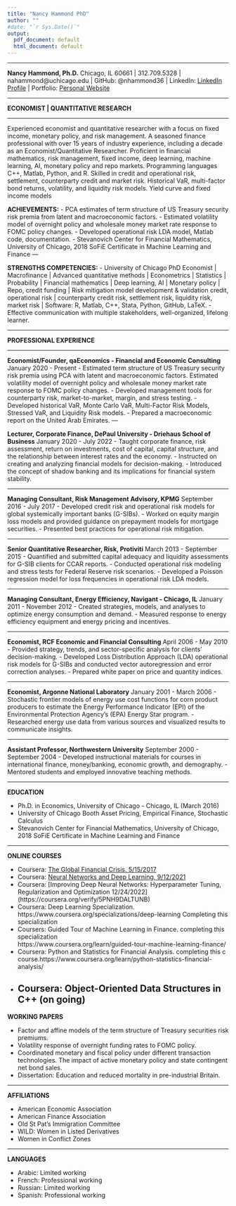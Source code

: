 ---
title: "Nancy Hammond PhD"
author: ""
#date: "`r Sys.Date()`"
output:
  pdf_document: default
  html_document: default
---



---

**Nancy Hammond, Ph.D.**
Chicago, IL 60661 | 312.709.5328 | nahammond@uchicago.edu | GitHub: @nhammond36 | LinkedIn: [LinkedIn Profile](https://www.linkedin.com/in/nahammondphd) | Portfolio: [Personal Website](https://sites.google.com/site/nahammond/home/)

---

**ECONOMIST | QUANTITATIVE RESEARCH**

---

Experienced economist and quantitative researcher with a focus on fixed income, monetary policy, and risk management. A seasoned finance professional with over 15 years of industry experience, including a decade as an Economist/Quantitative Researcher. Proficient in financial mathematics, risk management, fixed income,  deep learning,  machine learning, AI, monetary policy and repo markets.  Programming languages C++, Matlab, Python, and R. Skilled in credit and operational risk, settlement, counterparty credit and market risk. Historical VaR, multi-factor bond returns, volatility, and liquidity risk models. Yield curve and fixed income models 

**ACHIEVEMENTS:**
- PCA estimates of term structure of US Treasury security risk premia from latent and macroeconomic factors.
- Estimated volatility model of overnight policy and wholesale money market rate response to FOMC policy changes.
- Developed operational risk LDA model, Matlab code, documentation.
- Stevanovich Center for Financial Mathematics, University of Chicago, 2018 SoFiE Certificate in Machine Learning and Finance
---

**STRENGTHS COMPETENCIES:**
- University of Chicago PhD Economist | Macrofinance | Advanced quantitative methods | Econometrics | Statistics | Probability | Financial mathematics | Deep learning, AI | Monetary policy | Repo, credit funding | Risk mitigation model development & validation credit, operational risk | counterparty credit risk, settlement risk, liquidity risk, market risk | Software: R, Matlab, C++, Stata, Python, GitHub, LaTeX.
- Effective communication with multiple stakeholders, well-organized, lifelong learner.

---

**PROFESSIONAL EXPERIENCE**

---

**Economist/Founder, qaEconomics - Financial and Economic Consulting**
January 2020 - Present
- Estimated term structure of US Treasury security risk premia using PCA with latent and macroeconomic factors.
Estimated volatility model of overnight policy and wholesale money market rate response to FOMC policy changes.
- Developed management tools for counterparty risk, market-to-market, margin, and stress testing.
- Developed historical VaR, Monte Carlo VaR, Multi-Factor Risk Models, Stressed VaR, and Liquidity Risk models.
- Prepared a macroeconomic report on the United Arab Emirates.
---

**Lecturer, Corporate Finance, DePaul University - Driehaus School of Business**
January 2020 - July 2022
- Taught corporate finance, risk assessment, return on investments, cost of capital, capital structure, and the relationship between interest rates and the economy.
- Instructed on creating and analyzing financial models for decision-making.
- Introduced the concept of shadow banking and its implications for financial system stability.

---

**Managing Consultant, Risk Management Advisory, KPMG**
September 2016 - July 2017
- Developed credit risk and operational risk models for global systemically important banks (G-SIBs).
- Worked on equity margin loss models and provided guidance on prepayment models for mortgage securities.
- Presented best practices for operational risk mitigation.

---

**Senior Quantitative Researcher, Risk, Protiviti**
March 2013 - September 2015
- Quantified and submitted capital adequacy and liquidity assessments for G-SIB clients for CCAR reports.
- Conducted operational risk modeling and stress tests for Federal Reserve risk scenarios.
- Developed a Poisson regression model for loss frequencies in operational risk LDA models.

---

**Managing Consultant, Energy Efficiency, Navigant - Chicago, IL**
January 2011 - November 2012
- Created strategies, models, and analyses to optimize energy consumption and demand.
- Measured response to energy efficiency equipment and energy pricing and incentives.

---

**Economist, RCF Economic and Financial Consulting**
April 2006 - May 2010
- Provided strategy, trends, and sector-specific analysis for clients’ decision-making.
- Developed Loss Distribution Approach (LDA) operational risk models for G-SIBs and conducted vector autoregression and error correction analyses.
- Prepared white paper on price and quantity indices.

---

**Economist, Argonne National Laboratory**
January 2001 - March 2006
- Stochastic frontier models of energy use cost functions for corn product producers to estimate the  Energy Performance Indicator (EPI) of the Environmental Protection Agency’s (EPA) Energy Star program.
- Researched energy use data from various sources and visualized results to communicate insights.

---

**Assistant Professor, Northwestern University**
September 2000 - September 2004
- Developed instructional materials for courses in international finance, money/banking, economic growth, and demography.
- Mentored students and employed innovative teaching methods.

---

**EDUCATION**

- Ph.D. in Economics, University of Chicago - Chicago, IL (March 2016)
- University of Chicago Booth Asset Pricing, Empirical Finance, Stochastic Calculus
- Stevanovich Center for Financial Mathematics, University of Chicago, 2018 SoFiE Certificate in Machine Learning and Finance

---

**ONLINE COURSES**

- Coursera: [The Global Financial Crisis, 5/15/2017](https://coursera.org/verify/X7K8356TEGMU)
- Coursera: [Neural Networks and Deep Learning, 9/12/2021](https://coursera.org/verify/R9K2YJY7HTMY)
- Coursera: [Improving Deep Neural Networks: Hyperparameter Tuning, Regularization and Optimization
12/24/2022] (https://coursera.org/verify/5PNH9DALTUNB)
- Coursera: Deep Learning Specialization. https://www.coursera.org/specializations/deep-learning
            Completing this specialization
- Coursers: Guided Tour of Machine Learning in Finance. completing this specialization       
            https://www.coursera.org/learn/guided-tour-machine-learning-finance/
- Coursera: Python and Statistics for Financial Analysis. completing this   c  
            course.https://www.coursera.org/learn/python-statistics-financial-analysis/
- Coursera: Object-Oriented Data Structures in C++ (on going)
---

**WORKING PAPERS**

- Factor and affine models of the term structure of Treasury securities risk premiums.
- Volatility response of overnight funding rates to FOMC policy.
- Coordinated monetary and fiscal policy under different transaction technologies.
 The impact of active monetary policy and state contingent net bond sales.
- Dissertation: Education and reduced mortality in pre-industrial Britain.

---

**AFFILIATIONS**

- American Economic Association
- American Finance Association
- Old St Pat’s Immigration Committee
- WILD: Women in Listed Derivatives
- Women in Conflict Zones

---

**LANGUAGES**

- Arabic: Limited working
- French: Professional working
- Russian: Limited working
- Spanish: Professional working